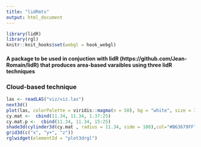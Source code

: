 ```yaml
---
title: "lidRmts"
output: html_document
---
```


```r
library(lidR)
library(rgl)
knitr::knit_hooks$set(webgl = hook_webgl)
```

#### A package to be used in conjuction with lidR (https://github.com/Jean-Romain/lidR) that produces area-based varaibles using three lidR techniques

### Cloud-based technique

```r
las <- readLAS("viz/viz.las")
next3d()
plot(las, colorPalette = viridis::magma(n = 50), bg = "white", size = 3, axis = T)
cy.mat <-  cbind(11.34, 11.34, 1.37:25)
cy.mat.p <-  cbind(11.34, 11.34, 15:25)
shade3d(cylinder3d(cy.mat , radius = 11.34, side = 100),col="#B63679FF", alpha = .2)
grid3d(c("x", "y+", "z"))
rglwidget(elementId = "plot3drgl")
```

